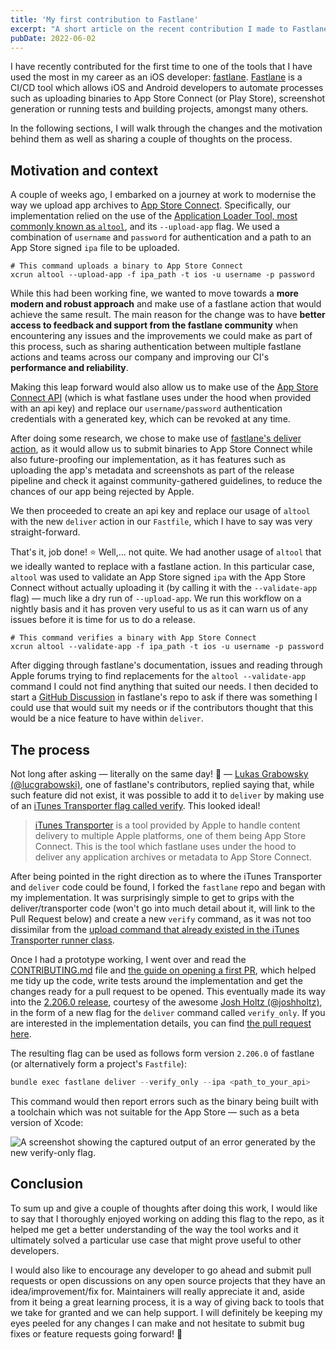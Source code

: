 ```yaml
---
title: 'My first contribution to Fastlane'
excerpt: "A short article on the recent contribution I made to Fastlane's open source project."
pubDate: 2022-06-02
---
```


I have recently contributed for the first time to one of the tools that I have used the most in my career as an iOS developer: [fastlane](https://github.com/fastlane/fastlane). [Fastlane](https://github.com/fastlane/fastlane) is a CI/CD tool which allows iOS and Android developers to automate processes such as uploading binaries to App Store Connect (or Play Store), screenshot generation or running tests and building projects, amongst many others.

In the following sections, I will walk through the changes and the motivation behind them as well as sharing a couple of thoughts on the process.

## Motivation and context

A couple of weeks ago, I embarked on a journey at work to modernise the way we upload app archives to [App Store Connect](https://appstoreconnect.apple.com). Specifically, our implementation relied on the use of the [Application Loader Tool, most commonly known as `altool`](https://keith.github.io/xcode-man-pages/altool.1.html), and its `--upload-app` flag. We used a combination of `username` and `password` for authentication and a path to an App Store signed `ipa` file to be uploaded.

```bash:Terminal
# This command uploads a binary to App Store Connect
xcrun altool --upload-app -f ipa_path -t ios -u username -p password
```

While this had been working fine, we wanted to move towards a **more modern and robust approach** and make use of a fastlane action that would achieve the same result. The main reason for the change was to have **better access to feedback and support from the fastlane community** when encountering any issues and the improvements we could make as part of this process, such as sharing authentication between multiple fastlane actions and teams across our company and improving our CI's **performance and reliability**.

Making this leap forward would also allow us to make use of the [App Store Connect API](https://developer.apple.com/documentation/appstoreconnectapi) (which is what fastlane uses under the hood when provided with an api key) and replace our `username/password` authentication credentials with a generated key, which can be revoked at any time.

After doing some research, we chose to make use of [fastlane's deliver action](https://docs.fastlane.tools/actions/deliver), as it would allow us to submit binaries to App Store Connect while also future-proofing our implementation, as it has features such as uploading the app's metadata and screenshots as part of the release pipeline and check it against community-gathered guidelines, to reduce the chances of our app being rejected by Apple.

We then proceeded to create an api key and replace our usage of `altool` with the new `deliver` action in our `Fastfile`, which I have to say was very straight-forward.

That's it, job done! ⭐️ Well,... not quite. We had another usage of `altool` that we ideally wanted to replace with a fastlane action. In this particular case, `altool` was used to validate an App Store signed `ipa` with the App Store Connect without actually uploading it (by calling it with the `--validate-app` flag) — much like a dry run of `--upload-app`. We run this workflow on a nightly basis and it has proven very useful to us as it can warn us of any issues before it is time for us to do a release.

```bash:Terminal
# This command verifies a binary with App Store Connect
xcrun altool --validate-app -f ipa_path -t ios -u username -p password
```

After digging through fastlane's documentation, issues and reading through Apple forums trying to find replacements for the `altool --validate-app` command I could not find anything that suited our needs. I then decided to start a [GitHub Discussion](https://github.com/fastlane/fastlane/discussions/20204) in fastlane's repo to ask if there was something I could use that would suit my needs or if the contributors thought that this would be a nice feature to have within `deliver`.

## The process

Not long after asking — literally on the same day! 🤩 — [Lukas Grabowsky (@lucgrabowski)](https://github.com/lucgrabowski), one of fastlane's contributors, replied saying that, while such feature did not exist, it was possible to add it to `deliver` by making use of an [iTunes Transporter flag called verify](https://help.apple.com/itc/transporteruserguide/en.lproj/static.html#apdATD1E2248-D1E1A1303-D1E2248A1126). This looked ideal!

> [iTunes Transporter](https://help.apple.com/itc/transporteruserguide/en.lproj/static.html#itc16ef2f321) is a tool provided by Apple to handle content delivery to multiple Apple platforms, one of them being App Store Connect. This is the tool which fastlane uses under the hood to deliver any application archives or metadata to App Store Connect.

After being pointed in the right direction as to where the iTunes Transporter and `deliver` code could be found, I forked the `fastlane` repo and began with my implementation. It was surprisingly simple to get to grips with the deliver/transporter code (won't go into much detail about it, will link to the Pull Request below) and create a new `verify` command, as it was not too dissimilar from the [upload command that already existed in the iTunes Transporter runner class](https://github.com/fastlane/fastlane/blob/master/fastlane_core/lib/fastlane_core/itunes_transporter.rb#L542).

Once I had a prototype working, I went over and read the [CONTRIBUTING.md](https://github.com/fastlane/fastlane/blob/master/CONTRIBUTING.md) file and [the guide on opening a first PR](https://github.com/fastlane/fastlane/blob/master/YourFirstPR.md), which helped me tidy up the code, write tests around the implementation and get the changes ready for a pull request to be opened. This eventually made its way into the [2.206.0 release](https://twitter.com/FastlaneTools/status/1526782301060976640), courtesy of the awesome [Josh Holtz (@joshholtz)](https://twitter.com/joshdholtz), in the form of a new flag for the `deliver` command called `verify_only`. If you are interested in the implementation details, you can find [the pull request here](https://github.com/fastlane/fastlane/pull/20247).

The resulting flag can be used as follows form version `2.206.0` of fastlane (or alternatively form a project's `Fastfile`):

```swift
bundle exec fastlane deliver --verify_only --ipa <path_to_your_api>
```

This command would then report errors such as the binary being built with a toolchain which was not suitable for the App Store — such as a beta version of Xcode:

![A screenshot showing the captured output of an error generated by the new verify-only flag.](/assets/posts/my-first-contribution-to-fastlane/error-output.png)

## Conclusion

To sum up and give a couple of thoughts after doing this work, I would like to say that I thoroughly enjoyed working on adding this flag to the repo, as it helped me get a better understanding of the way the tool works and it ultimately solved a particular use case that might prove useful to other developers.

I would also like to encourage any developer to go ahead and submit pull requests or open discussions on any open source projects that they have an idea/improvement/fix for. Maintainers will really appreciate it and, aside from it being a great learning process, it is a way of giving back to tools that we take for granted and we can help support. I will definitely be keeping my eyes peeled for any changes I can make and not hesitate to submit bug fixes or feature requests going forward! 🚀
